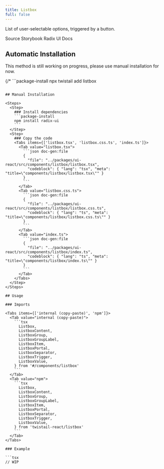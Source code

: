 ```yaml
---
title: Listbox
full: false
---
```


List of user-selectable options, triggered by a button.

<Badges>
  <BadgeLink href="https://github.com/riipandi/twistail/tree/main/packages/ui-react/src/components/listbox" external>
    Source
  </BadgeLink>
  <BadgeLink href="https://storybook.twistail.com/?path=/docs/base-components-listbox--default" external>
    Storybook
  </BadgeLink>
  <BadgeLink href="https://www.radix-ui.com/primitives/docs/components/select#api-reference" external>
    Radix UI Docs
  </BadgeLink>
</Badges>

## Automatic Installation

<Callout type='warn'>
  This method is still working on progress, please use manual installation for now.
</Callout>

{/* ```package-install
npx twistail add listbox
``` */}

## Manual Installation

<Steps>
  <Step>
    ### Install dependencies
    ```package-install
    npm install radix-ui
    ```
  </Step>
  <Step>
    ### Copy the code
    <Tabs items={['listbox.tsx', 'listbox.css.ts', 'index.ts']}>
      <Tab value="listbox.tsx">
        ```json doc-gen:file
        {
          "file": "../packages/ui-react/src/components/listbox/listbox.tsx",
          "codeblock": { "lang": "tsx", "meta": "title=\"components/listbox/listbox.tsx\"" }
        }
        ```
      </Tab>
      <Tab value="listbox.css.ts">
        ```json doc-gen:file
        {
          "file": "../packages/ui-react/src/components/listbox/listbox.css.ts",
          "codeblock": { "lang": "ts", "meta": "title=\"components/listbox/listbox.css.ts\"" }
        }
        ```
      </Tab>
      <Tab value="index.ts">
        ```json doc-gen:file
        {
          "file": "../packages/ui-react/src/components/listbox/index.ts",
          "codeblock": { "lang": "ts", "meta": "title=\"components/listbox/index.ts\"" }
        }
        ```
      </Tab>
    </Tabs>
  </Step>
</Steps>

## Usage

### Imports

<Tabs items={['internal (copy-paste)', 'npm']}>
  <Tab value="internal (copy-paste)">
    ```tsx
      Listbox,
      ListboxContent,
      ListboxGroup,
      ListboxGroupLabel,
      ListboxItem,
      ListboxPortal,
      ListboxSeparator,
      ListboxTrigger,
      ListboxValue,
    } from '#/components/listbox'
    ```
  </Tab>
  <Tab value="npm">
    ```tsx
      Listbox,
      ListboxContent,
      ListboxGroup,
      ListboxGroupLabel,
      ListboxItem,
      ListboxPortal,
      ListboxSeparator,
      ListboxTrigger,
      ListboxValue,
    } from 'twistail-react/listbox'
    ```
  </Tab>
</Tabs>

### Example

```tsx
// WIP
```
